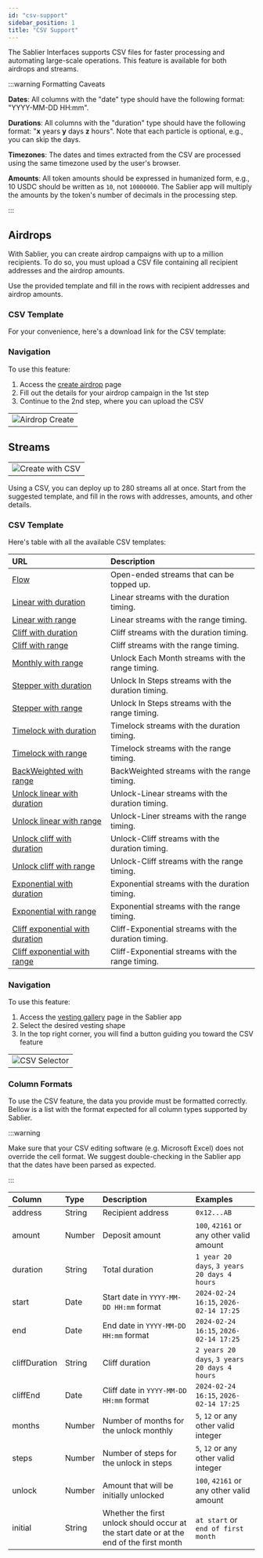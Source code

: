 ```yaml
---
id: "csv-support"
sidebar_position: 1
title: "CSV Support"
---
```



The Sablier Interfaces supports CSV files for faster processing and automating large-scale operations. This feature is
available for both airdrops and streams.

:::warning Formatting Caveats

**Dates**: All columns with the "date" type should have the following format: "YYYY-MM-DD HH:mm".

**Durations**: All columns with the "duration" type should have the following format: "**x** years **y** days **z**
hours". Note that each particle is optional, e.g., you can skip the days.

**Timezones**: The dates and times extracted from the CSV are processed using the same timezone used by the user's
browser.

**Amounts**: All token amounts should be expressed in humanized form, e.g., 10 USDC should be written as `10`, not
`10000000`. The Sablier app will multiply the amounts by the token's number of decimals in the processing step.

:::

## Airdrops

With Sablier, you can create airdrop campaigns with up to a million recipients. To do so, you must upload a CSV file
containing all recipient addresses and the airdrop amounts.

Use the provided template and fill in the rows with recipient addresses and airdrop amounts.

### CSV Template

For your convenience, here's a download link for the CSV template:

<LinkPreview
  href="https://files.sablier.com/templates/airdrop-template.csv"
  icon="sablier"
  subtitle="CSV template for creating airdrops on Sablier"
  title="Sablier - Airdrop CSV Template"
/>

### Navigation

To use this feature:

1. Access the [create airdrop](https://app.sablier.com/airdrops/create) page
2. Fill out the details for your airdrop campaign in the 1st step
3. Continue to the 2nd step, where you can upload the CSV

|                                                       |
| ----------------------------------------------------- |
| ![Airdrop Create](/screenshots/airdrop-create-2.webp) |

## Streams

|                                                       |
| ----------------------------------------------------- |
| ![Create with CSV](/screenshots/create-with-csv.webp) |

Using a CSV, you can deploy up to 280 streams all at once. Start from the suggested template, and fill in the rows with
addresses, amounts, and other details.

### CSV Template

Here's table with all the available CSV templates:

| URL                                                                                                           | Description                                         |
| :------------------------------------------------------------------------------------------------------------ | :-------------------------------------------------- |
| [Flow](https://files.sablier.com/templates/flow-template.csv)                                                 | Open-ended streams that can be topped up.           |
| [Linear with duration](https://files.sablier.com/templates/linear-duration-template.csv)                      | Linear streams with the duration timing.            |
| [Linear with range](https://files.sablier.com/templates/linear-range-template.csv)                            | Linear streams with the range timing.               |
| [Cliff with duration](https://files.sablier.com/templates/2025-02/cliff-duration-template.csv)                | Cliff streams with the duration timing.             |
| [Cliff with range](https://files.sablier.com/templates/2025-02/cliff-range-template.csv)                      | Cliff streams with the range timing.                |
| [Monthly with range](https://files.sablier.com/templates/monthly-range-template.csv)                          | Unlock Each Month streams with the range timing.    |
| [Stepper with duration](https://files.sablier.com/templates/2025-02/unlockSteps-duration-template.csv)        | Unlock In Steps streams with the duration timing.   |
| [Stepper with range](https://files.sablier.com/templates/2025-02/unlockSteps-range-template.csv)              | Unlock In Steps streams with the range timing.      |
| [Timelock with duration](https://files.sablier.com/templates/timelock-duration-template.csv)                  | Timelock streams with the duration timing.          |
| [Timelock with range](https://files.sablier.com/templates/timelock-range-template.csv)                        | Timelock streams with the range timing.             |
| [BackWeighted with range](https://files.sablier.com/templates/backWeighted-range-template.csv)                | BackWeighted streams with the range timing.         |
| [Unlock linear with duration](https://files.sablier.com/templates/unlockLinear-duration-template.csv)         | Unlock-Linear streams with the duration timing.     |
| [Unlock linear with range](https://files.sablier.com/templates/unlockLinear-range-template.csv)               | Unlock-Liner streams with the range timing.         |
| [Unlock cliff with duration](https://files.sablier.com/templates/2025-02/unlockCliff-duration-template.csv)   | Unlock-Cliff streams with the duration timing.      |
| [Unlock cliff with range](https://files.sablier.com/templates/2025-02/unlockCliff-range-template.csv)         | Unlock-Cliff streams with the range timing.         |
| [Exponential with duration](https://files.sablier.com/templates/exponential-duration-template.csv)            | Exponential streams with the duration timing.       |
| [Exponential with range](https://files.sablier.com/templates/exponential-range-template.csv)                  | Exponential streams with the range timing.          |
| [Cliff exponential with duration](https://files.sablier.com/templates/exponentialCliff-duration-template.csv) | Cliff-Exponential streams with the duration timing. |
| [Cliff exponential with range](https://files.sablier.com/templates/exponentialCliff-range-template.csv)       | Cliff-Exponential streams with the range timing.    |

### Navigation

To use this feature:

1. Access the [vesting gallery](https://app.sablier.com/vesting/gallery/) page in the Sablier app
2. Select the desired vesting shape
3. In the top right corner, you will find a button guiding you toward the CSV feature

|                                                        |
| ------------------------------------------------------ |
| ![CSV Selector](/screenshots/create-csv-selector.webp) |

### Column Formats

To use the CSV feature, the data you provide must be formatted correctly. Bellow is a list with the format expected for
all column types supported by Sablier.

:::warning

Make sure that your CSV editing software (e.g. Microsoft Excel) does not override the cell format. We suggest
double-checking in the Sablier app that the dates have been parsed as expected.

:::

| Column        | Type   | Description                                                                              | Examples                                     |
| :------------ | :----- | :--------------------------------------------------------------------------------------- | :------------------------------------------- |
| address       | String | Recipient address                                                                        | `0x12...AB`                                  |
| amount        | Number | Deposit amount                                                                           | `100`, `42161` or any other valid amount     |
| duration      | String | Total duration                                                                           | `1 year 20 days`, `3 years 20 days 4 hours`  |
| start         | Date   | Start date in `YYYY-MM-DD HH:mm` format                                                  | `2024-02-24 16:15`, `2026-02-14 17:25`       |
| end           | Date   | End date in `YYYY-MM-DD HH:mm` format                                                    | `2024-02-24 16:15`, `2026-02-14 17:25`       |
| cliffDuration | String | Cliff duration                                                                           | `2 years 20 days`, `3 years 20 days 4 hours` |
| cliffEnd      | Date   | Cliff date in `YYYY-MM-DD HH:mm` format                                                  | `2024-02-24 16:15`, `2026-02-14 17:25`       |
| months        | Number | Number of months for the unlock monthly                                                  | `5`, `12` or any other valid integer         |
| steps         | Number | Number of steps for the unlock in steps                                                  | `5`, `12` or any other valid integer         |
| unlock        | Number | Amount that will be initially unlocked                                                   | `100`, `42161` or any other valid amount     |
| initial       | String | Whether the first unlock should occur at the start date or at the end of the first month | `at start` or `end of first month`           |
